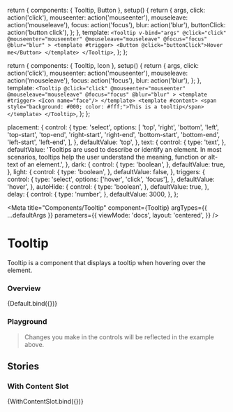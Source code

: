 
  return {
    components: { Tooltip, Button },
    setup() {
      return {
        args,
        click: action('click'),
        mouseenter: action('mouseenter'),
        mouseleave: action('mouseleave'),
        focus: action('focus'),
        blur: action('blur'),
        buttonClick: action('button click'),
      };
    },
    template: `
    <Tooltip
      v-bind="args"
      @click="click"
      @mouseenter="mouseenter"
      @mouseleave="mouseleave"
      @focus="focus"
      @blur="blur"
    >
      <template #trigger>
        <Button @click="buttonClick">Hover me</Button>
      </template>
    </Tooltip>
    `,
  };
};

  return {
    components: { Tooltip, Icon },
    setup() {
      return {
        args,
        click: action('click'),
        mouseenter: action('mouseenter'),
        mouseleave: action('mouseleave'),
        focus: action('focus'),
        blur: action('blur'),
      };
    },
    template: `
    <Tooltip
      @click="click"
      @mouseenter="mouseenter"
      @mouseleave="mouseleave"
      @focus="focus"
      @blur="blur"
    >
      <template #trigger>
        <Icon name="face"/>
      </template>
      <template #content>
        <span style="background: #000; color: #fff;">This is a tooltip</span>
      </template>
    </Tooltip>
    `,
  };
};

  placement: {
    control: {
      type: 'select',
      options: [
        'top',
        'right',
        'bottom',
        'left',
        'top-start',
        'top-end',
        'right-start',
        'right-end',
        'bottom-start',
        'bottom-end',
        'left-start',
        'left-end',
      ],
    },
    defaultValue: 'top',
  },
  text: {
    control: {
      type: 'text',
    },
    defaultValue:
      'Tooltips are used to describe or identify an element. In most scenarios, tooltips help the user understand the meaning, function or alt-text of an element.',
  },
  dark: {
    control: {
      type: 'boolean',
    },
    defaultValue: true,
  },
  light: {
    control: {
      type: 'boolean',
    },
    defaultValue: false,
  },
  triggers: {
    control: {
      type: 'select',
      options: ['hover', 'click', 'focus'],
    },
    defaultValue: 'hover',
  },
  autoHide: {
    control: {
      type: 'boolean',
    },
    defaultValue: true,
  },
  delay: {
    control: {
      type: 'number',
    },
    defaultValue: 3000,
  },
};

<Meta
  title="Components/Tooltip"
  component={Tooltip}
  argTypes={{ ...defaultArgs }}
  parameters={{
    viewMode: 'docs',
    layout: 'centered',
  }}
/>

# Tooltip

Tooltip is a component that displays a tooltip when hovering over the element.

### Overview

<Canvas>
  <Story name="Overview" argTypes={{ ...Default.argTypes }} args={{}}>
    {Default.bind({})}
  </Story>
</Canvas>

### Playground

> Changes you make in the controls will be reflected in the example above.

<ArgsTable story="Overview" exclude={/^(trigger|content|click|on.*)/} />

## Stories

### With Content Slot

<Canvas>
  <Story
    name="With Content Slot"
    argTypes={{ ...WithContentSlot.argTypes }}
    args={{ text: '', trigger: 'hover' }}
  >
    {WithContentSlot.bind({})}
  </Story>
</Canvas>
